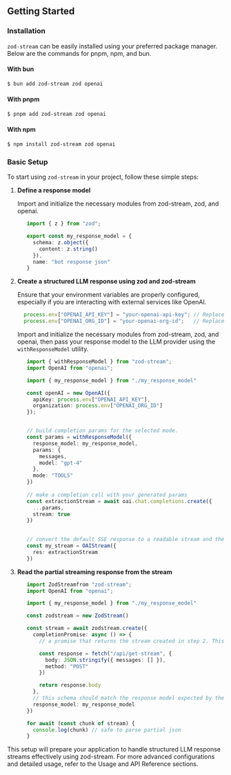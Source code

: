 ## Getting Started

### Installation

`zod-stream` can be easily installed using your preferred package manager. Below are the commands for pnpm, npm, and bun.

#### With bun
```bash
$ bun add zod-stream zod openai
```

#### With pnpm
```bash
$ pnpm add zod-stream zod openai
```

#### With npm
```bash
$ npm install zod-stream zod openai
```


### Basic Setup

To start using `zod-stream` in your project, follow these simple steps:

1. **Define a response model**

   Import and initialize the necessary modules from zod-stream, zod, and openai.

   ```typescript
      import { z } from "zod";

      export const my_response_model = {
        schema: z.object({
          content: z.string()
        }),
        name: "bot response json"
      }
     ```
2. **Create a structured LLM response using zod and zod-stream**

   Ensure that your environment variables are properly configured, especially if you are interacting with external services like OpenAI.
   ```typescript
     process.env["OPENAI_API_KEY"] = "your-openai-api-key"; // Replace with your OpenAI API key
     process.env["OPENAI_ORG_ID"] = "your-openai-org-id";   // Replace with your OpenAI Organization ID (if applicable)
   ```

   Import and initialize the necessary modules from zod-stream, zod, and openai, then pass your response model to the LLM provider using the `withResponseModel` utility.
   ```typescript
      import { withResponseModel } from "zod-stream";
      import OpenAI from "openai";

      import { my_response_model } from "./my_response_model"

      const openAI = new OpenAI({
        apiKey: process.env["OPENAI_API_KEY"],
        organization: process.env["OPENAI_ORG_ID"]
      });


      // build completion params for the selected mode.
      const params = withResponseModel({
        response_model: my_response_model,
        params: {
          messages,
          model: "gpt-4"
        },
        mode: "TOOLS"
      })
      
      // make a completion call with your generated params
      const extractionStream = await oai.chat.completions.create({
        ...params,
        stream: true
      })

      
      // convert the default SSE response to a readable stream and then return as api response or pass elsewhere.
      const my_stream = OAIStream({
        res: extractionStream
      })
     ```     

3. **Read the partial streaming response from the stream**

   ```typescript
      import ZodStreamfrom "zod-stream";
      import OpenAI from "openai";

      import { my_response_model } from "./my_response_model"

      const zodstream = new ZodStream()

      const stream = await zodstream.create({
        completionPromise: async () => {
          // a promise that returns the stream created in step 2. This could be a fetch call or a promise that resolves the same way.

          const response = fetch("/api/get-stream", {
            body: JSON.stringify({ messages: [] }),
            method: "POST"
          })

          return response.body
        },
        // this schema should match the response model expected by the stream
        response_model: my_response_model
      })

      for await (const chunk of stream) {
        console.log(chunk) // safe to parse partial json
      }
    ```


This setup will prepare your application to handle structured LLM response streams effectively using zod-stream.
For more advanced configurations and detailed usage, refer to the Usage and API Reference sections.